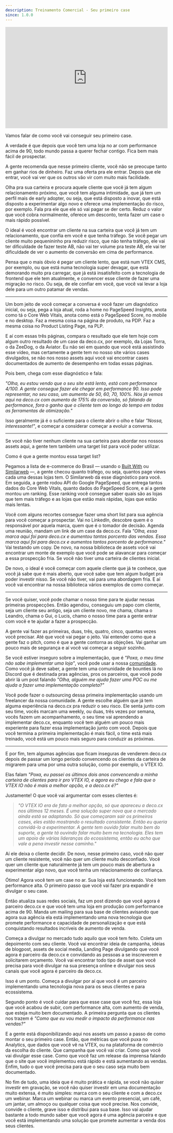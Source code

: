 ```yaml
---
description: Treinamento Comercial - Seu primeiro case
since: 1.0.0
---
```


<iframe width="100%" height="315" src="https://www.youtube.com/embed/pX2W7JENUVQ?si=gUctVRykJepq57J1" title="YouTube video player" frameborder="0" allow="accelerometer; autoplay; clipboard-write; encrypted-media; gyroscope; picture-in-picture; web-share" allowfullscreen></iframe>

Vamos falar de como você vai conseguir seu primeiro case.

A verdade é que depois que você tem uma loja no ar com performance acima de 90,
todo mundo passa a querer fechar contigo. Fica bem mais fácil de prospectar.

A gente recomenda que nesse primeiro cliente, você não se preocupe tanto em
ganhar rios de dinheiro. Faz uma oferta pra ele entrar. Depois que ele entrar,
você vai ver que os outros vão vir com muito mais facilidade.

Olha pra sua carteira e procura aquele cliente que você já tem algum
relacionamento próximo, que você tem alguma intimidade, que já tem um perfil
mais de early adopter, ou seja, que está disposto a inovar, que está disposto a
experimentar algo novo e oferece uma implementação do risco, por exemplo. Fala
pra ele que ele só vai pagar se der certo. Reduz o valor que você cobra
normalmente, oferece um desconto, tenta fazer um case o mais rápido possível.

O ideal é você encontrar um cliente na sua carteira que você já tem um
relacionamento, que confia em você e que tenha tráfego. Se você pegar um cliente
muito pequenininho pra reduzir risco, que não tenha tráfego, ele vai ter
dificuldade de fazer teste AB, não vai ter volume pra teste AB, ele vai ter
dificuldade de ver o aumento de conversão em cima de performance.

Pensa que o mais óbvio é pegar um cliente lento, que está num VTEX CMS, por
exemplo, ou que está numa tecnologia super devagar, que está demorando muito pra
carregar, que já está insatisfeito com a tecnologia de frontend que ele tem
atualmente, e convencer esse cliente de fazer uma migração no risco. Ou seja, de
ele confiar em você, que você vai levar a loja dele para um outro patamar de
vendas.

---

Um bom jeito de você começar a conversa é você fazer um diagnóstico inicial, ou
seja, pega a loja atual, roda a home no PageSpeed Insights, anota como tá o Core
Web Vitals, anota como está o PageSpeed Score, no mobile e no desktop. Faz a
mesma coisa na página de produto, na PDP. Faz a mesma coisa no Product Listing
Page, na PLP.

E aí com essas três páginas, compara o resultado que ele tem hoje com algum
outro resultado de um case da deco.cx, por exemplo, da Lojas Torra, o da ZeeDog,
o da Aviator. Eu não sei em quando que você está assistindo esse vídeo, mas
certamente a gente tem no nosso site vários cases divulgados, se não nos nosso
assets aqui você vai encontrar cases documentados de aumento de desempenho em
todas essas páginas.

Pois bem, chega com esse diagnóstico e fala:

_"Olha, eu estou vendo que o seu site está lento, está com performance 4/100. A
gente consegue fazer ele chegar em performance 90. Isso pode representar, no seu
caso, um aumento de 50, 60, 70, 100%. Nós já vemos aqui na deco.cx com aumento
de 175% da conversão, só falando de performance, fora o ganho que o cliente tem
ao longo do tempo em todas as ferramentas de otimização."_

Isso geralmente já é o suficiente para o cliente abrir o olho e falar _"Nossa,
interessante!"_, e começar a considerar começar a evoluir a conversa.

---

Se você não tiver nenhum cliente na sua carteira para abordar nos nossos assets
aqui, a gente tem também uma target list para você poder utilizar.

Como é que a gente montou essa target list?

Pegamos a lista de e-commerce do Brasil — usando o
[Built With](https://builtwith.com) ou [Similarweb](https://www.similarweb.com/)
—, a gente checou quanto tráfego, ou seja, quantos page views cada uma dessas
lojas tem. O Similarweb dá esse diagnóstico para você. Em seguida, a gente rodou
API do Google PageSpeed, que entrega tantos dados do Core Web Vitals, quanto
dados do PageSpeed Score, e aí a gente montou um ranking. Esse ranking você
consegue saber quais são as lojas que tem mais tráfego e as lojas que estão mais
rápidas, lojas que estão mais lentas.

Você com alguns recortes consegue fazer uma short list para sua agência para
você começar a prospectar. Vai no LinkedIn, descobre quem é o responsável por
aquela marca, quem que é o tomador de decisão. Agenda uma reunião, mandam um
link de um case da deco.cx. Fala _"Olha, essa marca aqui foi para deco.cx e
aumentou tantos porcento das vendas. Essa marca aqui foi para deco.cx e aumentos
tantos porcento de performance."_ Vai testando um copy. De novo, na nossa
biblioteca de assets você vai encontrar um monte de exemplo que você pode se
alavancar para começar a essa prospecção fria. Se você não tiver uma carteira de
clientes inicial.

De novo, o ideal é você começar com aquele cliente que já te conhece, que você
já sabe que é mais aberto, que você sabe que tem algum budget pra poder investir
nisso. Se você não tiver, vai para uma abordagem fria. E aí você vai encontrar
na nossa biblioteca vários exemplos de como começar.

---

Se você quiser, você pode chamar o nosso time para te ajudar nessas primeiras
prospecções. Então agendou, conseguiu um papo com cliente, seja um cliente seu
antigo, seja um cliente novo, me chama, chama o Leandro, chama o Gui, o Lucis,
chamo o nosso time para a gente entrar com você e te ajudar a fazer a
prospecção.

A gente vai fazer as primeiras, duas, três, quatro, cinco, quantas vezes você
precisar. Até que você vai pegar o jeito. Vai entender como que a gente faz o
pitch, como é que a gente contorna as objeções. Vai ganhar um pouco mais de
segurança e aí você vai começar a seguir sozinho.

Se você estiver inseguro sobre a implementação, que é _"Poxa, o meu time não
sabe implementar uma loja"_, você pode usar a nossa
[comunidade](www.deco.cx/discord). Como você já deve saber, a gente tem uma
comunidade de bounties lá no Discord que é destinada pras agências, pros os
parceiros, que você pode abrir lá um post falando _"Olha, alguém me ajuda fazer
uma POC ou me ajuda a fazer uma implementação completa?"_

Você pode fazer o outsourcing dessa primeira implementação usando um freelancer
da nossa comunidade. A gente escolhe alguém que já tem alguma experiência na
deco.cx pra reduzir o seu risco. Ele senta junto com seu time, vocês marcam uma
weekly, ou duas, três vezes por semana, vocês fazem um acompanhamento, o seu
time vai aprendendo a implementar deco.cx, enquanto você tem alguém um pouco
mais experiente para fazer essa implementação junto com você. Depois que você
termina a primeira implementação é mais fácil, o time está mais treinado, você
está um pouco mais seguro para conduzir as próximas.

---

E por fim, tem algumas agências que ficam inseguras de venderem deco.cx depois
de passar um longo período convencendo os clientes da carteira de migrarem para
uma por uma outra solução, como por exemplo, o VTEX IO.

Elas falam _"Poxa, eu passei os últimos dois anos convencendo a minha carteira
de clientes para ir pro VTEX IO, e agora eu chego e fala que o VTEX IO não é
mais a melhor opção, e a deco.cx é?"_

Justamente! O que você vai argumentar com esses clientes é:

> _"O VTEX IO era de fato a melhor opção, só que apareceu a deco.cx nos últimos
> 12 meses. É uma solução super nova que o mercado ainda está se adaptando. Só
> que começaram sair os primeiros cases, eles estão mostrando o resultado
> consistente. Então eu queria convidá-lo a experimentar. A gente tem ouvido
> falar muito bem do suporte, a gente tá ouvindo falar muito bem na tecnologia.
> Eles tem um apoio de várias lideranças do ecossistema, então eu acho que vale
> a pena investir nesse caminho."_

Aí ele deixa o cliente decidir. De novo, nesse primeiro caso, você não quer um
cliente resistente, você não quer um cliente muito desconfiado. Você quer um
cliente que naturalmente já tem um pouco mais de abertura a experimentar algo
novo, que você tenha um relacionamento de confiança.

Ótimo! Agora você tem um case no ar. Sua loja está funcionando. Você tem
performance alta. O primeiro passo que você vai fazer pra expandir é divulgar o
seu case.

Então atualiza suas redes sociais, faz um post dizendo que você agora é parceiro
deco.cx e que você tem uma loja em produção com performance acima de 90. Manda
um mailing para sua base de clientes avisando que agora sua agência ela está
implementando uma nova tecnologia que promete performance e capacidade de
personalização e que está conquistando resultados incríveis de aumento de venda.

Começa a divulgar no mercado tudo aquilo que você tem feito. Coleta um
depoimento com seu cliente. Você vai encontrar ideia de campanha, ideias de
blogpost, assets de social media, Landing Page divulgando que você agora é
parceiro da deco.cx e convidando as pessoas a se inscreverem e solicitarem
orçamento. Você vai encontrar todo tipo de asset que você precisa para você
divulgar na sua presença online e divulgar nos seus canais que você agora é
parceiro da deco.cx.

Isso é um ponto. Começa a divulgar por aí que você é um parceiro implementando
uma tecnologia nova para os seus clientes e para ecossistema.

Segundo ponto é você cuidar para que esse case que você fez, essa loja que você
acabou de subir, com performance alta, com aumento de venda, que esteja muito
bem documentado. A primeira pergunta que os clientes nos trazem é _"Como que eu
vou medir o impacto da performance nas vendas?"_

E a gente está disponibilizando aqui nos assets um passo a passo de como montar
o seu primeiro case. Então, que métricas que você puxa no Analytics, que dados
que você vê na VTEX, ou na plataforma de comércio da escolha do cliente. Que
campanha que você vai criar. Como que você vai divulgar esse case. Como que você
faz um release da imprensa falando que o site que você implementou está rápido e
está aumentando as vendas. Enfim, tudo o que você precisa para que o seu caso
seja muito bem documentado.

No fim de tudo, uma ideia que é muito prática e rápida, se você não quiser
investir em gravação, se você não quiser investir em uma documentação muito
extensa, é muito simples: marca com o seu cliente e com a deco.cx um webinar.
Marca um webinar ou marca um evento presencial, um café, um jantar, um almoço ou
qualquer coisa que você precise. Nos convide, convide o cliente, grave isso e
distribui para sua base. Isso vai ajudar bastante a todo mundo saber que você
agora é uma agência parceira e que você está implementando uma solução que
promete aumentar a venda dos seus clientes.
